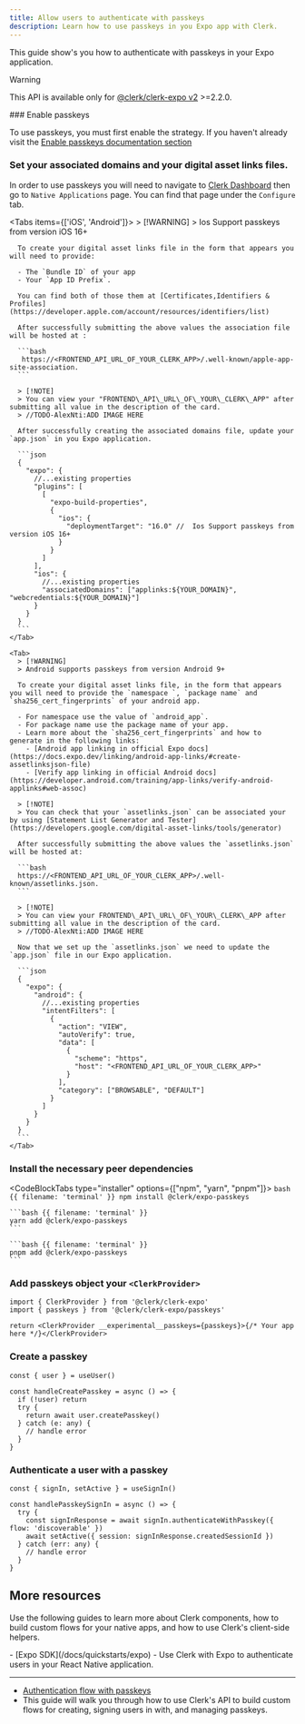 ```yaml
---
title: Allow users to authenticate with passkeys
description: Learn how to use passkeys in you Expo app with Clerk.
---
```


This guide show's you how to authenticate with passkeys in your Expo application.

> [!WARNING]
> This API is available only for [@clerk/clerk-expo v2](/docs/upgrade-guides/expo-v2/upgrade) >=2.2.0.

<Steps>
  ### Enable passkeys

  To use passkeys, you must first enable the strategy. If you haven't already visit the [Enable passkeys documentation section](https://clerk.com/docs/custom-flows/passkeys#enable-passkeys)

  ### Set your associated domains and your digital asset links files.

  In order to use passkeys you will need to navigate to [Clerk Dashboard](https://dashboard.clerk.com/) then go to `Native Applications` page. You can find that page under the `Configure` tab.

  <Tabs items={['iOS', 'Android']}>
    <Tab>
      > [!WARNING]
      > Ios Support passkeys from version iOS 16+

      To create your digital asset links file in the form that appears you will need to provide:

      - The `Bundle ID` of your app
      - Your `App ID Prefix`.

      You can find both of those them at [Certificates,Identifiers & Profiles](https://developer.apple.com/account/resources/identifiers/list)

      After successfully submitting the above values the association file will be hosted at :

      ```bash
       https://<FRONTEND_API_URL_OF_YOUR_CLERK_APP>/.well-known/apple-app-site-association.
      ```

      > [!NOTE]
      > You can view your "FRONTEND\_API\_URL\_OF\_YOUR\_CLERK\_APP" after submitting all value in the description of the card.
      > //TODO-AlexNti:ADD IMAGE HERE

      After successfully creating the associated domains file, update your `app.json` in you Expo application.

      ```json
      {
        "expo": {
          //...existing properties
          "plugins": [
            [
              "expo-build-properties",
              {
                "ios": {
                  "deploymentTarget": "16.0" //  Ios Support passkeys from version iOS 16+
                }
              }
            ]
          ],
          "ios": {
            //...existing properties
            "associatedDomains": ["applinks:${YOUR_DOMAIN}", "webcredentials:${YOUR_DOMAIN}"]
          }
        }
      }
      ```
    </Tab>

    <Tab>
      > [!WARNING]
      > Android supports passkeys from version Android 9+

      To create your digital asset links file, in the form that appears you will need to provide the `namespace `, `package name` and `sha256_cert_fingerprints` of your android app.

      - For namespace use the value of `android_app`.
      - For package name use the package name of your app.
      - Learn more about the `sha256_cert_fingerprints` and how to generate in the following links:
        - [Android app linking in official Expo docs](https://docs.expo.dev/linking/android-app-links/#create-assetlinksjson-file)
        - [Verify app linking in official Android docs](https://developer.android.com/training/app-links/verify-android-applinks#web-assoc)

      > [!NOTE]
      > You can check that your `assetlinks.json` can be associated your by using [Statement List Generator and Tester](https://developers.google.com/digital-asset-links/tools/generator)

      After successfully submitting the above values the `assetlinks.json` will be hosted at:

      ```bash
      https://<FRONTEND_API_URL_OF_YOUR_CLERK_APP>/.well-known/assetlinks.json. 
      ```

      > [!NOTE]
      > You can view your FRONTEND\_API\_URL\_OF\_YOUR\_CLERK\_APP after submitting all value in the description of the card.
      > //TODO-AlexNti:ADD IMAGE HERE

      Now that we set up the `assetlinks.json` we need to update the `app.json` file in our Expo application.

      ```json
      {
        "expo": {
          "android": {
            //...existing properties
            "intentFilters": [
              {
                "action": "VIEW",
                "autoVerify": true,
                "data": [
                  {
                    "scheme": "https",
                    "host": "<FRONTEND_API_URL_OF_YOUR_CLERK_APP>"
                  }
                ],
                "category": ["BROWSABLE", "DEFAULT"]
              }
            ]
          }
        }
      }
      ```
    </Tab>
  </Tabs>

  ### Install the necessary peer dependencies

  <CodeBlockTabs type="installer" options={["npm", "yarn", "pnpm"]}>
    ```bash {{ filename: 'terminal' }}
    npm install @clerk/expo-passkeys
    ```

    ```bash {{ filename: 'terminal' }}
    yarn add @clerk/expo-passkeys
    ```

    ```bash {{ filename: 'terminal' }}
    pnpm add @clerk/expo-passkeys
    ```
  </CodeBlockTabs>

  ### Add passkeys object your `<ClerkProvider>`

  ```tsx
  import { ClerkProvider } from '@clerk/clerk-expo'
  import { passkeys } from '@clerk/clerk-expo/passkeys'

  return <ClerkProvider __experimental__passkeys={passkeys}>{/* Your app here */}</ClerkProvider>
  ```

  ### Create a passkey

  ```tsx
  const { user } = useUser()

  const handleCreatePasskey = async () => {
    if (!user) return
    try {
      return await user.createPasskey()
    } catch (e: any) {
      // handle error
    }
  }
  ```

  ### Authenticate a user with a passkey

  ```tsx
  const { signIn, setActive } = useSignIn()

  const handlePasskeySignIn = async () => {
    try {
      const signInResponse = await signIn.authenticateWithPasskey({ flow: 'discoverable' })
      await setActive({ session: signInResponse.createdSessionId })
    } catch (err: any) {
      // handle error
    }
  }
  ```
</Steps>

## More resources

Use the following guides to learn more about Clerk components, how to build custom flows for your native apps, and how to use Clerk's client-side helpers.

<Cards>
  - [Expo SDK](/docs/quickstarts/expo)
  - Use Clerk with Expo to authenticate users in your React Native application.

  ---

  - [Authentication flow with passkeys](https://clerk.com/docs/custom-flows/passkeys#enable-passkeys)
  - This guide will walk you through how to use Clerk's API to build custom flows for creating, signing users in with, and managing passkeys.
</Cards>
